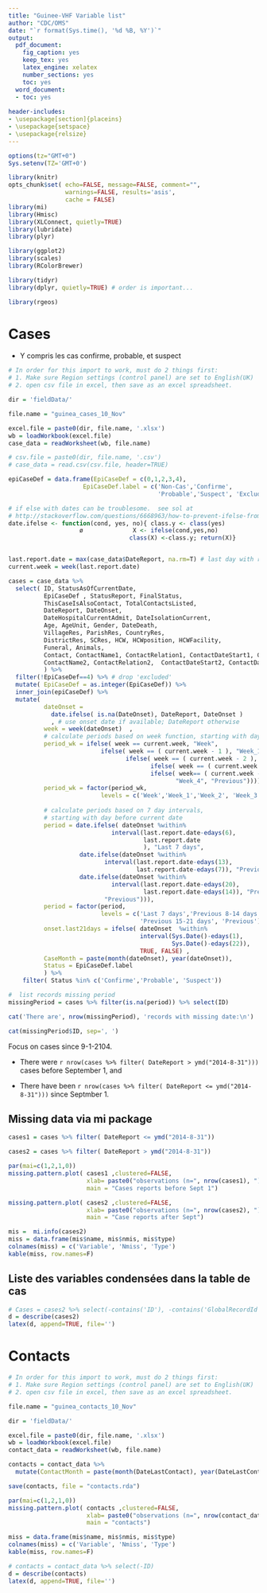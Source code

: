 ```yaml
---
title: "Guinee-VHF Variable list"
author: "CDC/OMS"
date: "`r format(Sys.time(), '%d %B, %Y')`"
output:
  pdf_document:
    fig_caption: yes
    keep_tex: yes
    latex_engine: xelatex
    number_sections: yes
    toc: yes
  word_document:
  - toc: yes
  
header-includes:
- \usepackage[section]{placeins}
- \usepackage{setspace}
- \usepackage{relsize}
---
```


```r
options(tz="GMT+0")
Sys.setenv(TZ='GMT+0')

library(knitr)
opts_chunk$set( echo=FALSE, message=FALSE, comment="", 
                warnings=FALSE, results='asis',
                cache = FALSE)
library(mi)
library(Hmisc)
library(XLConnect, quietly=TRUE)
library(lubridate)
library(plyr)

library(ggplot2)
library(scales)
library(RColorBrewer)

library(tidyr)
library(dplyr, quietly=TRUE) # order is important...

library(rgeos)
```

# Cases

- Y compris les cas confirme, probable, et suspect

```r

# In order for this import to work, must do 2 things first:
# 1. Make sure Region settings (control panel) are set to English(UK)
# 2. open csv file in excel, then save as an excel spreadsheet.

dir = 'fieldData/'

file.name = "guinea_cases_10_Nov"

excel.file = paste0(dir, file.name, '.xlsx') 
wb = loadWorkbook(excel.file)
case_data = readWorksheet(wb, file.name)

# csv.file = paste0(dir, file.name, '.csv')
# case_data = read.csv(csv.file, header=TRUE)
```

```r

epiCaseDef = data.frame(EpiCaseDef = c(0,1,2,3,4),
                     EpiCaseDef.label = c('Non-Cas','Confirme',
                                          'Probable','Suspect', 'Exclude'))

# if else with dates can be troublesome.  see sol at 
# http://stackoverflow.com/questions/6668963/how-to-prevent-ifelse-from-turning-date-objects-into-numeric-objects
date.ifelse <- function(cond, yes, no){ class.y <- class(yes)
                    ø              X <- ifelse(cond,yes,no)
                                  class(X) <-class.y; return(X)}


last.report.date = max(case_data$DateReport, na.rm=T) # last day with report
current.week = week(last.report.date)  

cases = case_data %>% 
  select( ID, StatusAsOfCurrentDate, 
          EpiCaseDef , StatusReport, FinalStatus,
          ThisCaseIsAlsoContact, TotalContactsListed, 
          DateReport, DateOnset,
          DateHospitalCurrentAdmit, DateIsolationCurrent,
          Age, AgeUnit, Gender, DateDeath, 
          VillageRes, ParishRes, CountryRes,
          DistrictRes, SCRes, HCW, HCWposition, HCWFacility, 
          Funeral, Animals, 
          Contact, ContactName1, ContactRelation1, ContactDateStart1, ContactDateEnd1,
          ContactName2, ContactRelation2,  ContactDateStart2, ContactDateEnd2
          ) %>% 
  filter(!EpiCaseDef==4) %>% # drop 'excluded'
  mutate( EpiCaseDef = as.integer(EpiCaseDef)) %>%
  inner_join(epiCaseDef) %>%  
  mutate( 
          dateOnset = 
            date.ifelse( is.na(DateOnset), DateReport, DateOnset )
            , # use onset date if available; DateReport otherwise
          week = week(dateOnset)  ,
          # calculate periods based on week function, starting with day before current date
          period_wk = ifelse( week == current.week, "Week", 
                          ifelse( week == ( current.week - 1 ), "Week_1",
                                 ifelse( week == ( current.week - 2 ), "Week_2",
                                        ifelse( week == ( current.week - 3 ), "Week_3",
                                        ifelse( week== ( current.week - 4 ), 
                                               "Week_4", "Previous"))))),
          period_wk = factor(period_wk, 
                          levels = c('Week','Week_1','Week_2', 'Week_3', 'Week_4', 'Previous') ),
          
          # calculate periods based on 7 day intervals, 
          # starting with day before current date
          period = date.ifelse( dateOnset %within% 
                             interval(last.report.date-edays(6),
                                      last.report.date
                                      ), "Last 7 days", 
                    date.ifelse(dateOnset %within% 
                           interval(last.report.date-edays(13), 
                                    last.report.date-edays(7)), "Previous 8-14 days",
                    date.ifelse(dateOnset %within% 
                             interval(last.report.date-edays(20), 
                                      last.report.date-edays(14)), "Previous 15-21 days", 
                           "Previous"))),
          period = factor(period, 
                          levels = c('Last 7 days','Previous 8-14 days',
                                     'Previous 15-21 days', 'Previous') ),
          onset.last21days = ifelse( dateOnset  %within% 
                                     interval(Sys.Date()-edays(1), 
                                              Sys.Date()-edays(22)), 
                                     TRUE, FALSE) ,
          CaseMonth = paste(month(dateOnset), year(dateOnset)),
          Status = EpiCaseDef.label
          ) %>%
    filter( Status %in% c('Confirme','Probable', 'Suspect'))

```

```r
#  list records missing period
missingPeriod = cases %>% filter(is.na(period)) %>% select(ID)

cat('There are', nrow(missingPeriod), 'records with missing date:\n')

cat(missingPeriod$ID, sep=', ')

```

Focus on cases since 9-1-2104.

- There were `r nrow(cases %>% filter( DateReport > ymd("2014-8-31")))` cases before September 1, and

- There have been `r nrow(cases %>% filter( DateReport <= ymd("2014-8-31")))` since Septmber 1.

## Missing data via mi package

```r

cases1 = cases %>% filter( DateReport <= ymd("2014-8-31"))

cases2 = cases %>% filter( DateReport > ymd("2014-8-31"))

par(mai=c(1,2,1,0))
missing.pattern.plot( cases1 ,clustered=FALSE,
                      xlab= paste0("observations (n=", nrow(cases1), ")" ),
                      main = "Cases reports before Sept 1")

missing.pattern.plot( cases2 ,clustered=FALSE,
                      xlab= paste0("observations (n=", nrow(cases2), ")" ), 
                      main = "Case reports after Sept")

mis =  mi.info(cases2) 
miss = data.frame(mis$name, mis$nmis, mis$type)
colnames(miss) = c('Variable', 'Nmiss', 'Type')
kable(miss, row.names=F)

```

## Liste des variables condensées dans la table de cas

```r

# Cases = cases2 %>% select(-contains('ID'), -contains('GlobalRecordId') )
d = describe(cases2)
latex(d, append=TRUE, file='')
```

# Contacts

```r

# In order for this import to work, must do 2 things first:
# 1. Make sure Region settings (control panel) are set to English(UK)
# 2. open csv file in excel, then save as an excel spreadsheet.

file.name = "guinea_contacts_10_Nov"

dir = 'fieldData/'

excel.file = paste0(dir, file.name, '.xlsx') 
wb = loadWorkbook(excel.file)
contact_data = readWorksheet(wb, file.name)

contacts = contact_data %>%
  mutate(ContactMonth = paste(month(DateLastContact), year(DateLastContact)) )

save(contacts, file = "contacts.rda")
```

```r
par(mai=c(1,2,1,0))
missing.pattern.plot( contacts ,clustered=FALSE,
                      xlab= paste0("observations (n=", nrow(contact_data), ")" ),
                      main = "contacts")

miss = data.frame(mis$name, mis$nmis, mis$type)
colnames(miss) = c('Variable', 'Nmiss', 'Type')
kable(miss, row.names=F)

```


```r

# contacts = contact_data %>% select(-ID)
d = describe(contacts)
latex(d, append=TRUE, file='')
```


